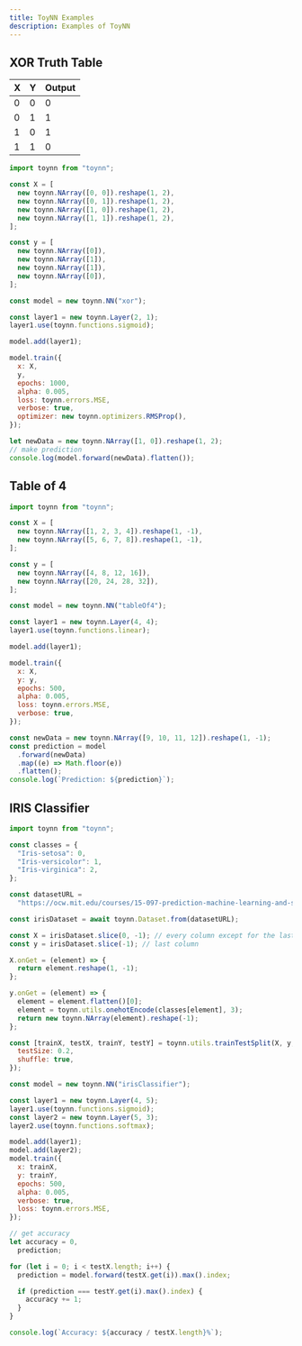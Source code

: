 ```yaml
---
title: ToyNN Examples
description: Examples of ToyNN
---
```


## XOR Truth Table

| **X** | **Y** | **Output** |
| ----- | ----- | ---------- |
| 0     | 0     | 0          |
| 0     | 1     | 1          |
| 1     | 0     | 1          |
| 1     | 1     | 0          |

```js
import toynn from "toynn";

const X = [
  new toynn.NArray([0, 0]).reshape(1, 2),
  new toynn.NArray([0, 1]).reshape(1, 2),
  new toynn.NArray([1, 0]).reshape(1, 2),
  new toynn.NArray([1, 1]).reshape(1, 2),
];

const y = [
  new toynn.NArray([0]),
  new toynn.NArray([1]),
  new toynn.NArray([1]),
  new toynn.NArray([0]),
];

const model = new toynn.NN("xor");

const layer1 = new toynn.Layer(2, 1);
layer1.use(toynn.functions.sigmoid);

model.add(layer1);

model.train({
  x: X,
  y,
  epochs: 1000,
  alpha: 0.005,
  loss: toynn.errors.MSE,
  verbose: true,
  optimizer: new toynn.optimizers.RMSProp(),
});

let newData = new toynn.NArray([1, 0]).reshape(1, 2);
// make prediction
console.log(model.forward(newData).flatten());
```

## Table of 4

```js
import toynn from "toynn";

const X = [
  new toynn.NArray([1, 2, 3, 4]).reshape(1, -1),
  new toynn.NArray([5, 6, 7, 8]).reshape(1, -1),
];

const y = [
  new toynn.NArray([4, 8, 12, 16]),
  new toynn.NArray([20, 24, 28, 32]),
];

const model = new toynn.NN("tableOf4");

const layer1 = new toynn.Layer(4, 4);
layer1.use(toynn.functions.linear);

model.add(layer1);

model.train({
  x: X,
  y: y,
  epochs: 500,
  alpha: 0.005,
  loss: toynn.errors.MSE,
  verbose: true,
});

const newData = new toynn.NArray([9, 10, 11, 12]).reshape(1, -1);
const prediction = model
  .forward(newData)
  .map((e) => Math.floor(e))
  .flatten();
console.log(`Prediction: ${prediction}`);
```

## IRIS Classifier

```js
import toynn from "toynn";

const classes = {
  "Iris-setosa": 0,
  "Iris-versicolor": 1,
  "Iris-virginica": 2,
};

const datasetURL =
  "https://ocw.mit.edu/courses/15-097-prediction-machine-learning-and-statistics-spring-2012/89d88c5528513adc4002a1618ce2efb0_iris.csv";

const irisDataset = await toynn.Dataset.from(datasetURL);

const X = irisDataset.slice(0, -1); // every column except for the last one
const y = irisDataset.slice(-1); // last column

X.onGet = (element) => {
  return element.reshape(1, -1);
};

y.onGet = (element) => {
  element = element.flatten()[0];
  element = toynn.utils.onehotEncode(classes[element], 3);
  return new toynn.NArray(element).reshape(-1);
};

const [trainX, testX, trainY, testY] = toynn.utils.trainTestSplit(X, y, {
  testSize: 0.2,
  shuffle: true,
});

const model = new toynn.NN("irisClassifier");

const layer1 = new toynn.Layer(4, 5);
layer1.use(toynn.functions.sigmoid);
const layer2 = new toynn.Layer(5, 3);
layer2.use(toynn.functions.softmax);

model.add(layer1);
model.add(layer2);
model.train({
  x: trainX,
  y: trainY,
  epochs: 500,
  alpha: 0.005,
  verbose: true,
  loss: toynn.errors.MSE,
});

// get accuracy
let accuracy = 0,
  prediction;

for (let i = 0; i < testX.length; i++) {
  prediction = model.forward(testX.get(i)).max().index;

  if (prediction === testY.get(i).max().index) {
    accuracy += 1;
  }
}

console.log(`Accuracy: ${accuracy / testX.length}%`);
```
